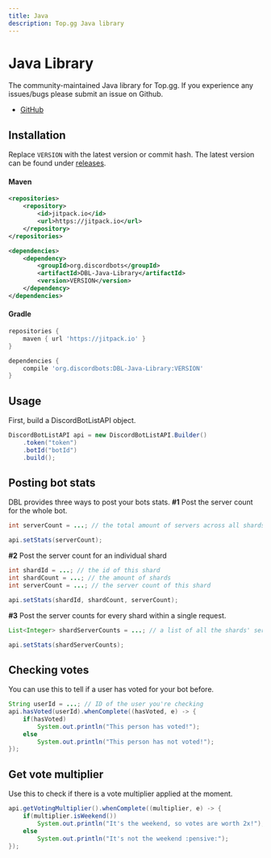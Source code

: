 ```yaml
---
title: Java
description: Top.gg Java library
---
```


# Java Library

The community-maintained Java library for Top.gg. If you experience any issues/bugs please submit an issue on Github.

- [GitHub](https://github.com/top-gg/Java-SDK)

## Installation

Replace `VERSION` with the latest version or commit hash. The latest version can be found under [releases](https://github.com/top-gg/java-sdk/releases).

#### Maven

```xml
<repositories>
    <repository>
        <id>jitpack.io</id>
        <url>https://jitpack.io</url>
    </repository>
</repositories>
```

```xml
<dependencies>
    <dependency>
        <groupId>org.discordbots</groupId>
        <artifactId>DBL-Java-Library</artifactId>
        <version>VERSION</version>
    </dependency>
</dependencies>
```

#### Gradle

```gradle
repositories {
    maven { url 'https://jitpack.io' }
}
```

```gradle
dependencies {
    compile 'org.discordbots:DBL-Java-Library:VERSION'
}
```

## Usage

First, build a DiscordBotListAPI object.

```java
DiscordBotListAPI api = new DiscordBotListAPI.Builder()
	.token("token")
	.botId("botId")
	.build();
```

## Posting bot stats

DBL provides three ways to post your bots stats.
**#1** Post the server count for the whole bot.

```java
int serverCount = ...; // the total amount of servers across all shards

api.setStats(serverCount);
```

**#2** Post the server count for an individual shard

```java
int shardId = ...; // the id of this shard
int shardCount = ...; // the amount of shards
int serverCount = ...; // the server count of this shard

api.setStats(shardId, shardCount, serverCount);
```

**#3** Post the server counts for every shard within a single request.

```java
List<Integer> shardServerCounts = ...; // a list of all the shards' server counts

api.setStats(shardServerCounts);
```

## Checking votes

You can use this to tell if a user has voted for your bot before.

```java
String userId = ...; // ID of the user you're checking
api.hasVoted(userId).whenComplete((hasVoted, e) -> {
	if(hasVoted)
		System.out.println("This person has voted!");
	else
		System.out.println("This person has not voted!");
});
```

## Get vote multiplier

Use this to check if there is a vote multiplier applied at the moment.

```java
api.getVotingMultiplier().whenComplete((multiplier, e) -> {
	if(multiplier.isWeekend())
		System.out.println("It's the weekend, so votes are worth 2x!");
	else
		System.out.println("It's not the weekend :pensive:");
});
```
